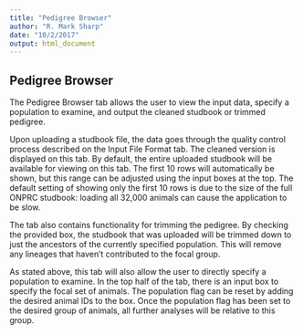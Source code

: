 ```yaml
---
title: "Pedigree Browser"
author: "R. Mark Sharp"
date: "10/2/2017"
output: html_document
---
```

## Pedigree Browser
The Pedigree Browser tab allows the user to view the input data, specify a population
to examine, and output the cleaned studbook or trimmed pedigree.

Upon uploading a studbook file, the data goes through the quality control process
described on the Input File Format tab. The cleaned version is displayed on this tab.
By default, the entire uploaded studbook will be available for viewing on this tab.
The first 10 rows will automatically be shown, but this range can be adjusted using
the input boxes at the top. The default setting of showing only the first 10 rows
is due to the size of the full ONPRC studbook: loading all 32,000 animals can cause
the application to be slow.

The tab also contains functionality for trimming the pedigree. By checking the provided
box, the studbook that was uploaded will be trimmed down to just the ancestors of the
currently specified population. This will remove any lineages that haven't contributed
to the focal group.

As stated above, this tab will also allow the user to directly specify a population to
examine. In the top half of the tab, there is an input box to specify the focal set of
animals. The population flag can be reset by adding the desired animal IDs to the box.
Once the population flag has been set to the desired group of animals, all further
analyses will be relative to this group.

